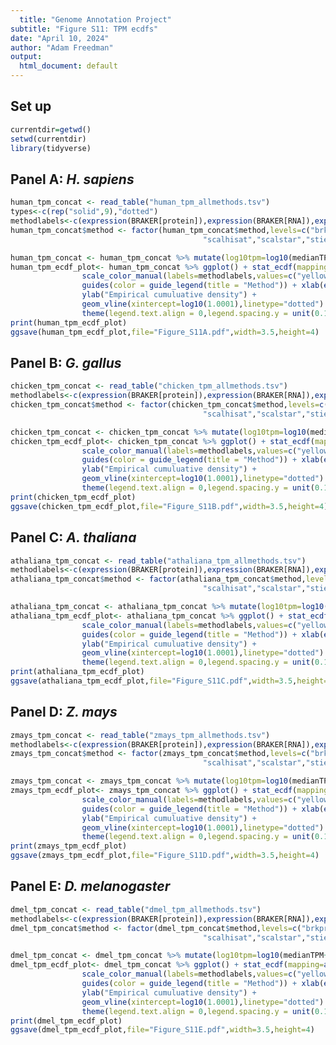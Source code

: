 ```yaml
---
  title: "Genome Annotation Project"
subtitle: "Figure S11: TPM ecdfs"
date: "April 10, 2024"
author: "Adam Freedman"
output: 
  html_document: default
---
```

  
## Set up
```r
currentdir=getwd()
setwd(currentdir)
library(tidyverse)
``` 

## Panel A: *H. sapiens*
```r
human_tpm_concat <- read_table("human_tpm_allmethods.tsv")
types<-c(rep("solid",9),"dotted")
methodlabels<-c(expression(BRAKER[protein]),expression(BRAKER[RNA]),expression(CGP[protein]),expression(CGP[RNA]),expression(Scallop[HISAT2]),expression(Scallop[STAR]),expression(Stringtie[HISAT2]),expression(Stringtie[STAR]),"MAKER","TOGA")
human_tpm_concat$method <- factor(human_tpm_concat$method,levels=c("brkprot","brkrna","cgpprot","cgprna",
                                           "scalhisat","scalstar","stiehisat","stiestar","maker","toga"))

human_tpm_concat <- human_tpm_concat %>% mutate(log10tpm=log10(medianTPM+0.0001))
human_tpm_ecdf_plot<- human_tpm_concat %>% ggplot() + stat_ecdf(mapping=aes(x=log10tpm,color=method),geom = "step") +
                scale_color_manual(labels=methodlabels,values=c("yellow2","#e69f00", "firebrick1","firebrick4", "lightskyblue", "royalblue3","darkorchid3", "magenta","gray76","#000000")) +
                guides(color = guide_legend(title = "Method")) + xlab(expression(paste(log[10], "TPM"))) + 
                ylab("Empirical cumuluative density") +
                geom_vline(xintercept=log10(1.0001),linetype="dotted") 
                theme(legend.text.align = 0,legend.spacing.y = unit(0.15, "cm"),legend.key.size= unit(0.5, "cm")) 
print(human_tpm_ecdf_plot)
ggsave(human_tpm_ecdf_plot,file="Figure_S11A.pdf",width=3.5,height=4)
```

## Panel B: *G. gallus*
```r
chicken_tpm_concat <- read_table("chicken_tpm_allmethods.tsv")
methodlabels<-c(expression(BRAKER[protein]),expression(BRAKER[RNA]),expression(CGP[protein]),expression(CGP[RNA]),expression(Scallop[HISAT2]),expression(Scallop[STAR]),expression(Stringtie[HISAT2]),expression(Stringtie[STAR]),"MAKER","TOGA")
chicken_tpm_concat$method <- factor(chicken_tpm_concat$method,levels=c("brkprot","brkrna","cgpprot","cgprna",
                                           "scalhisat","scalstar","stiehisat","stiestar","maker","toga"))

chicken_tpm_concat <- chicken_tpm_concat %>% mutate(log10tpm=log10(medianTPM+0.0001))
chicken_tpm_ecdf_plot<- chicken_tpm_concat %>% ggplot() + stat_ecdf(mapping=aes(x=log10tpm,color=method),geom = "step") +
                scale_color_manual(labels=methodlabels,values=c("yellow2","#e69f00", "firebrick1","firebrick4", "lightskyblue", "royalblue3","darkorchid3", "magenta","gray76","#000000")) +
                guides(color = guide_legend(title = "Method")) + xlab(expression(paste(log[10], "TPM"))) + 
                ylab("Empirical cumuluative density") +
                geom_vline(xintercept=log10(1.0001),linetype="dotted") 
                theme(legend.text.align = 0,legend.spacing.y = unit(0.15, "cm"),legend.key.size= unit(0.5, "cm")) 
print(chicken_tpm_ecdf_plot)
ggsave(chicken_tpm_ecdf_plot,file="Figure_S11B.pdf",width=3.5,height=4)
```

## Panel C: *A. thaliana*
```r
athaliana_tpm_concat <- read_table("athaliana_tpm_allmethods.tsv")
methodlabels<-c(expression(BRAKER[protein]),expression(BRAKER[RNA]),expression(CGP[protein]),expression(CGP[RNA]),expression(Scallop[HISAT2]),expression(Scallop[STAR]),expression(Stringtie[HISAT2]),expression(Stringtie[STAR]),"MAKER","TOGA")
athaliana_tpm_concat$method <- factor(athaliana_tpm_concat$method,levels=c("brkprot","brkrna","cgpprot","cgprna",
                                           "scalhisat","scalstar","stiehisat","stiestar","maker","toga"))

athaliana_tpm_concat <- athaliana_tpm_concat %>% mutate(log10tpm=log10(medianTPM+0.0001))
athaliana_tpm_ecdf_plot<- athaliana_tpm_concat %>% ggplot() + stat_ecdf(mapping=aes(x=log10tpm,color=method),geom = "step") +
                scale_color_manual(labels=methodlabels,values=c("yellow2","#e69f00", "firebrick1","firebrick4", "lightskyblue", "royalblue3","darkorchid3", "magenta","gray76","#000000")) +
                guides(color = guide_legend(title = "Method")) + xlab(expression(paste(log[10], "TPM"))) + 
                ylab("Empirical cumuluative density") +
                geom_vline(xintercept=log10(1.0001),linetype="dotted") 
                theme(legend.text.align = 0,legend.spacing.y = unit(0.15, "cm"),legend.key.size= unit(0.5, "cm")) 
print(athaliana_tpm_ecdf_plot)
ggsave(athaliana_tpm_ecdf_plot,file="Figure_S11C.pdf",width=3.5,height=4)
```

## Panel D: *Z. mays*
```r
zmays_tpm_concat <- read_table("zmays_tpm_allmethods.tsv")
methodlabels<-c(expression(BRAKER[protein]),expression(BRAKER[RNA]),expression(CGP[protein]),expression(CGP[RNA]),expression(Scallop[HISAT2]),expression(Scallop[STAR]),expression(Stringtie[HISAT2]),expression(Stringtie[STAR]),"MAKER","TOGA")
zmays_tpm_concat$method <- factor(zmays_tpm_concat$method,levels=c("brkprot","brkrna","cgpprot","cgprna",
                                           "scalhisat","scalstar","stiehisat","stiestar","maker","toga"))

zmays_tpm_concat <- zmays_tpm_concat %>% mutate(log10tpm=log10(medianTPM+0.0001))
zmays_tpm_ecdf_plot<- zmays_tpm_concat %>% ggplot() + stat_ecdf(mapping=aes(x=log10tpm,color=method),geom = "step") +
                scale_color_manual(labels=methodlabels,values=c("yellow2","#e69f00", "firebrick1","firebrick4", "lightskyblue", "royalblue3","darkorchid3", "magenta","gray76","#000000")) +
                guides(color = guide_legend(title = "Method")) + xlab(expression(paste(log[10], "TPM"))) + 
                ylab("Empirical cumuluative density") +
                geom_vline(xintercept=log10(1.0001),linetype="dotted") 
                theme(legend.text.align = 0,legend.spacing.y = unit(0.15, "cm"),legend.key.size= unit(0.5, "cm")) 
print(zmays_tpm_ecdf_plot)
ggsave(zmays_tpm_ecdf_plot,file="Figure_S11D.pdf",width=3.5,height=4)
```

## Panel E: *D. melanogaster*
```r
dmel_tpm_concat <- read_table("dmel_tpm_allmethods.tsv")
methodlabels<-c(expression(BRAKER[protein]),expression(BRAKER[RNA]),expression(CGP[protein]),expression(CGP[RNA]),expression(Scallop[HISAT2]),expression(Scallop[STAR]),expression(Stringtie[HISAT2]),expression(Stringtie[STAR]),"MAKER","TOGA")
dmel_tpm_concat$method <- factor(dmel_tpm_concat$method,levels=c("brkprot","brkrna","cgpprot","cgprna",
                                           "scalhisat","scalstar","stiehisat","stiestar","maker","toga"))

dmel_tpm_concat <- dmel_tpm_concat %>% mutate(log10tpm=log10(medianTPM+0.0001))
dmel_tpm_ecdf_plot<- dmel_tpm_concat %>% ggplot() + stat_ecdf(mapping=aes(x=log10tpm,color=method),geom = "step") +
                scale_color_manual(labels=methodlabels,values=c("yellow2","#e69f00", "firebrick1","firebrick4", "lightskyblue", "royalblue3","darkorchid3", "magenta","gray76","#000000")) +
                guides(color = guide_legend(title = "Method")) + xlab(expression(paste(log[10], "TPM"))) + 
                ylab("Empirical cumuluative density") +
                geom_vline(xintercept=log10(1.0001),linetype="dotted") 
                theme(legend.text.align = 0,legend.spacing.y = unit(0.15, "cm"),legend.key.size= unit(0.5, "cm")) 
print(dmel_tpm_ecdf_plot)
ggsave(dmel_tpm_ecdf_plot,file="Figure_S11E.pdf",width=3.5,height=4)
```
